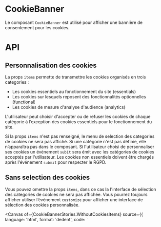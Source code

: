 
<Meta of={CookieBannerStories} />

# CookieBanner

Le composant `CookieBanner` est utilisé pour afficher une bannière de consentement pour les cookies.

<Canvas of={CookieBannerStories.Default} />

# API

<Controls of={CookieBannerStories.Default} />


## Personnalisation des cookies

La props `items` permette de transmettre les cookies organisés en trois categories :
 - Les cookies essentiels au fonctionnement du site (essentials)
 - Les cookies sur lesquels reposent des fonctionnalités optionnelles (functional)
 - Les cookies de mesure d'analyse d'audience (analytics)

L'utilisateur peut choisir d'accepter ou de refuser les cookies de chaque catégorie à l’exception des cookies essentiels pour le fonctionnement du site.

Si la props `items` n'est pas renseigné, le menu de selection des categories de cookies ne sera pas affiché.
Si une catégorie n'est pas définie, elle n’apparaîtra pas dans le composant.
Si l'utilisateur choisi de personnaliser ses cookies un évènement `subit` sera émit avec les catégories de cookies acceptés par l'utilisateur. Les cookies non essentiels doivent être chargés après l'événement `submit` pour respecter le RGPD.


## Sans selection des cookies

Vous pouvez omettre la props `items`, dans ce cas la l'interface de sélection des categories de cookies ne sera pas affichée.
Vous pourrez toujours afficher utiliser l’événement `customize` pour afficher une interface de sélection des cookies personnalisée.

<Canvas
	of={CookieBannerStories.WithoutCookiesItems}
	source={{
		language: 'html',
		format: 'dedent',
		code: `
		<script lang="ts" setup>

			const openBanner = ref(true)
		</script>

		<template>
			<CookieBanner
				v-model="openBanner"
				@customize="openDialog = true"
			/>
		</template>
		`
	}}
/>

## Description de la bannière

Vous pouvez personnaliser le texte de la bannière en utilisant le slot par défaut

<Canvas
	of={CookieBannerStories.BannerDescriptionSlot}
	source={{
		language: 'html',
		format: 'dedent',
		code: `
		<script lang="ts" setup>

			const openBanner = ref(true)
		</script>

		<template>
			<CookieBanner
				v-model="openBanner"
				@customize="openDialog = true"
			>
				<p><b>Custom</b> description</p>
			</CookieBanner>
		</template>
		`
	}}
/>

## Description du cookies avancée

Pour mettre d'avantage que du text brut en description d'un cookie (Liens...), il est possible de passer par un slot.
Le nom du slot aura pour format `cookie-description-<cookie-name>`.

Une propriété `cookie` est passée au slot contenant les informations du cookie.

<Canvas
	of={CookieBannerStories.CookiesDescriptionSlots}
	source={{
		language: 'html',
		format: 'dedent',
		code: `
		<script lang="ts" setup>

			const openBanner = ref(true)

			const items = {
				"functional": [
					{
						name: 'contrast',
						conservation: '1 an',
					},
					{
						name: 'privacy',
						conservation: '1 an',
					},
					{
						name: 'cookie_policy',
						description: 'Sauvegarde les préférences de cookies.',
						conservation: '1 an',
					},
				]
			};
		</script>

		<template>
			<CookieBanner
				v-model="openBanner"
				:items="items"
			>
				<template #cookie-description-contrast="{ cookie }">
					voir : <a href="#">En savoir plus</a>
				</template>
				<template #cookie-description-privacy="{ cookie }">
					<a href="#">Politique de confidentialité</a>
				</template>
			</CookieBanner>
		</template>
		`
	}}
/>



## Personnalisation des composants Vuetify

Vous pouvez personnaliser les composants Vuetify utilisés par le composant `CookieBanner` en utilisant la props `vuetifyOptions`.


<Canvas
	of={CookieBannerStories.Customization}
	source={{
		language: 'html',
		format: 'dedent',
		code: `
		<script lang="ts" setup>

			const openBanner = ref(true)

			const items = {
				essentials: [
					{
						name: 'session',
						description: 'Sauvegarde la session pour rester connecté.',
						conservation: '20 heures',
					},
					{
						name: 'cookie_policy',
						description: 'Sauvegarde les préférences de cookies.',
						conservation: '1 an',
					},
				],
				functional: [
					{
						name: 'contrast',
						description: 'Sauvegarde la personnalisation de l’affichage.',
						conservation: '1 an',
					},
				],
				analytics: [
					{
						name: 'user_id',
						description: 'Sauvegarde l’identifiant unique de visiteur.',
						conservation: '6 mois',
					},
				],
			}

			const options = {
				banner: {
					color: '#ced9eb',
				},
				customizeBtn: {
					variant: 'text',
					color: 'orange',
				},
				rejectBtn: {
					variant: 'outlined',
				},
				acceptBtn: {
					variant: 'outlined',
				},
			}

			function onSubmit(e) {
				console.log('Les cookies suivants ont été sélectionnés :', e)
				alert('Vos préférences ont été enregistrées.')

				// Charger les cookies non essentiels
			}
		</script>

		<template>
			<CookieBanner
				v-model="openBanner"
				:vuetifyOptions="options"
			/>
		</template>
		`
	}}
/>